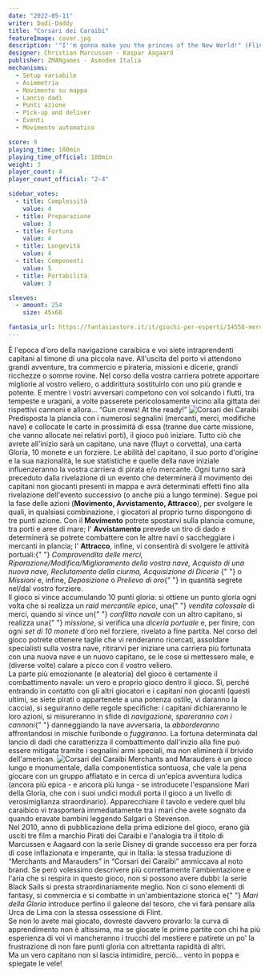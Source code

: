 ```yaml
---
date: "2022-05-11"
writer: Dadi-Daddy
title: "Corsari dei Caraibi"
featureImage: cover.jpg
description: '"I''m gonna make you the princes of the New World!" (Flint, Black Sails)'
designer: Christian Marcussen - Kaspar Aagaard
publisher: ZMANgames - Asmodee Italia
mechanisms:
  - Setup variabile
  - Asimmetria
  - Movimento su mappa
  - Lancio dadi
  - Punti azione
  - Pick-up and deliver
  - Eventi
  - Movimento automatico

score: 9
playing_time: 180min
playing_time_official: 180min
weight: 3
player_count: 4
player_count_official: "2-4"

sidebar_votes:
  - title: Complessità
    value: 4
  - title: Preparazione
    value: 3
  - title: Fortuna
    value: 4
  - title: Longevità
    value: 4
  - title: Componenti
    value: 5
  - title: Portabilità
    value: 3

sleeves:
  - amount: 254
    size: 45x68

fantasia_url: https://fantasiastore.it/it/giochi-per-esperti/14558-merchants-marauders-eng.html
---
```


<Setting>
  È l'epoca d'oro della navigazione caraibica e voi siete intraprendenti
  capitani al timone di una piccola nave. All'uscita del porto vi attendono
  grandi avventure, tra commercio e pirateria, missioni e dicerie, grandi
  ricchezze o somme rovine. Nel corso della vostra carriera potrete apportare
  migliorie al vostro veliero, o addirittura sostituirlo con uno più grande e
  potente. E mentre i vostri avversari competono con voi solcando i flutti, tra
  tempeste e uragani, a volte passerete pericolosamente vicino alla gittata dei
  rispettivi cannoni e allora… “Gun crews! At the ready!”
</Setting>

<img src="./game1.jpg" alt="Corsari dei Caraibi" />

<Rules>
  Predisposta la plancia con i numerosi segnalini (mercanti, merci, modifiche
  nave) e collocate le carte in prossimità di essa (tranne due carte missione,
  che vanno allocate nei relativi porti), il gioco può iniziare. Tutto ciò che
  avrete all'inizio sarà un capitano, una nave (fluyt o corvetta), una carta
  Gloria, 10 monete e un forziere. Le abilità del capitano, il suo porto
  d'origine e la sua nazionalità, le sue statistiche e quelle della nave
  iniziale influenzeranno la vostra carriera di pirata e/o mercante. Ogni turno
  sarà preceduto dalla rivelazione di un evento che determinerà il movimento dei
  capitani non giocanti presenti in mappa e avrà determinati effetti fino alla
  rivelazione dell'evento successivo (o anche più a lungo termine). Segue poi la
  fase delle azioni (<strong>Movimento, Avvistamento, Attracco</strong>), per
  svolgere le quali, in qualsiasi combinazione, i giocatori al proprio turno
  dispongono di tre punti azione. Con il <strong>Movimento</strong> potrete
  spostarvi sulla plancia comune, tra porti e aree di mare; l'
  <strong>Avvistamento</strong> prevede un tiro di dado e determinerà se potrete
  combattere con le altre navi o saccheggiare i mercanti in plancia; l'
  <strong>Attracco</strong>, infine, vi consentirà di svolgere le attività
  portuali:{" "}
  <em>
    Compravendita delle merci, Riparazione/Modifica/Miglioramento della vostra
    nave, Acquisto di una nuova nave, Reclutamento della ciurma, Acquisizione di
    Dicerie
  </em>{" "}
  o <em>Missioni</em> e, infine, <em>Deposizione</em> o <em>Prelievo di oro</em>{" "}
  in quantità segrete nel/dal vostro forziere.
  <br />
  Il gioco si vince accumulando 10 punti gloria: si ottiene un punto gloria ogni
  volta che si realizza un <em>raid mercantile epico</em>, una{" "}
  <em>vendita colossale</em> di merci, quando si vince un{" "}
  <em>conflitto navale</em> con un altro capitano, si realizza una{" "}
  <em>missione</em>, si verifica una <em>diceria portuale</em> e, per finire,
  con ogni <em>set di 10 monete</em> d'oro nel forziere, rivelato a fine
  partita. Nel corso del gioco potrete ottenere taglie che vi renderanno
  ricercati, assoldare specialisti sulla vostra nave, ritirarvi per iniziare una
  carriera più fortunata con una nuova nave e un nuovo capitano, se le cose si
  mettessero male, e (diverse volte) calare a picco con il vostro veliero.
  <br />
  La parte più emozionante (e aleatoria) del gioco è certamente il combattimento
  navale: un vero e proprio gioco dentro il gioco. Sì, perché entrando in
  contatto con gli altri giocatori e i capitani non giocanti (questi ultimi, se
  siete pirati o appartenete a una potenza ostile, vi daranno la caccia), si
  seguiranno delle regole specifiche: i capitani dichiareranno le loro azioni,
  si misureranno in sfide di <em>navigazione, spareranno con i cannoni</em>{" "}
  danneggiando la nave avversaria, la <em>abborderanno</em> affrontandosi in
  mischie furibonde o <em>fuggiranno</em>. La fortuna determinata dal lancio di
  dadi che caratterizza il combattimento dall'inizio alla fine può essere
  mitigata tramite i segnalini armi speciali, ma non eliminerà il brivido
  dell'american.
</Rules>

<img src="./game2.jpg" alt="Corsari dei Caraibi" />

<Feedback>
  Merchants and Marauders è un gioco lungo e monumentale, dalla componentistica
  sontuosa, che vale la pena giocare con un gruppo affiatato e in cerca di
  un'epica avventura ludica (ancora più epica - e ancora più lunga - se
  introducete l'espansione Mari della Gloria, che con i suoi undici moduli porta
  il gioco a un livello di verosimiglianza straordinario). Apparecchiare il
  tavolo e vedere quel blu caraibico vi trasporterà immediatamente tra i mari
  che avete sognato da quando eravate bambini leggendo Salgari o Stevenson.
  <br />
  Nel 2010, anno di pubblicazione della prima edizione del gioco, erano già
  usciti tre film a marchio Pirati dei Caraibi e l'analogia tra il titolo di
  Marcussen e Aagaard con la serie Disney di grande successo era per forza di
  cose inflazionata e imperante, qui in Italia: la stessa traduzione di
  “Merchants and Marauders” in “Corsari dei Caraibi” ammiccava al noto brand. Se
  però volessimo descrivere più correttamente l'ambientazione e l'aria che si
  respira in questo gioco, non si possono avere dubbi: la serie Black Sails si
  presta straordinariamente meglio. Non ci sono elementi di fantasy, si
  commercia e si combatte in un'ambientazione storica e{" "}
  <em>Mari della Gloria</em> introduce perfino il galeone del tesoro, che vi
  farà pensare alla Urca de Lima con la stessa ossessione di Flint.
  <br />
  Se non lo avete mai giocato, dovreste davvero provarlo: la curva di
  apprendimento non è altissima, ma se giocate le prime partite con chi ha più
  esperienza di voi vi mancheranno i trucchi del mestiere e patirete un po' la
  frustrazione di non fare punti gloria con altrettanta rapidità di altri.
  <br />
  Ma un vero capitano non si lascia intimidire, perciò… vento in poppa e
  spiegate le vele!
</Feedback>

<Instagram id="CdagoffDXfr" />
